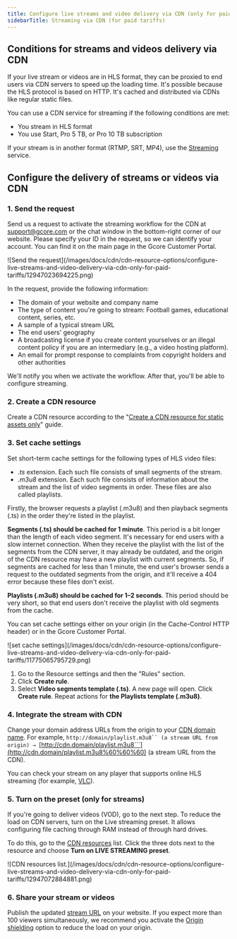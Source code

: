 ---
title: Configure live streams and video delivery via CDN (only for paid tariffs)
sidebarTitle: Streaming via CDN (for paid tariffs)
---

## Conditions for streams and videos delivery via CDN

If your live stream or videos are in HLS format, they can be proxied to end users via CDN servers to speed up the loading time. It's possible because the HLS protocol is based on HTTP. It's cached and distributed via CDNs like regular static files.

You can use a CDN service for streaming if the following conditions are met:

  * You stream in HLS format
  * You use Start, Pro 5 TB, or Pro 10 TB subscription



If your stream is in another format (RTMP, SRT, MP4), use the [Streaming](https://gcore.com/streaming-platform) service.

## Configure the delivery of streams or videos via CDN

### 1\. Send the request

Send us a request to activate the streaming workflow for the CDN at [support@gcore.com](mailto:support@gcore.com) or the chat window in the bottom-right corner of our website. Please specify your ID in the request, so we can identify your account. You can find it on the main page in the Gcore Customer Portal.


<Frame>![Send the request](/images/docs/cdn/cdn-resource-options/configure-live-streams-and-video-delivery-via-cdn-only-for-paid-tariffs/12947023694225.png)</Frame>



In the request, provide the following information:

  * The domain of your website and company name
  * The type of content you're going to stream: Football games, educational content, series, etc.
  * A sample of a typical stream URL
  * The end users' geography
  * A broadcasting license if you create content yourselves or an illegal content policy if you are an intermediary (e.g., a video hosting platform).
  * An email for prompt response to complaints from copyright holders and other authorities



We'll notify you when we activate the workflow. After that, you'll be able to configure streaming.

### 2\. Create a CDN resource

Create a CDN resource according to the "[Create a CDN resource for static assets only](/cdn/getting-started/create-a-cdn-resource/create-a-cdn-resource-for-only-static-files)" guide.

### 3\. Set cache settings

Set short-term cache settings for the following types of HLS video files:

  * _.ts_ extension. Each such file consists of small segments of the stream.
  * _.m3u8_ extension. Each such file consists of information about the stream and the list of video segments in order. These files are also called playlists.



Firstly, the browser requests a playlist (.m3u8) and then playback segments (.ts) in the order they're listed in the playlist.

**Segments (.ts) should be cached for 1 minute**. This period is a bit longer than the length of each video segment. It's necessary for end users with a slow internet connection. When they receive the playlist with the list of the segments from the CDN server, it may already be outdated, and the origin of the CDN resource may have a new playlist with current segments. So, if segments are cached for less than 1 minute, the end user's browser sends a request to the outdated segments from the origin, and it'll receive a 404 error because these files don't exist.

**Playlists (.m3u8) should be cached for 1–2 seconds**. This period should be very short, so that end users don't receive the playlist with old segments from the cache.

You can set cache settings either on your origin (in the Cache-Control HTTP header) or in the Gcore Customer Portal.


<Frame>![set cache settings](/images/docs/cdn/cdn-resource-options/configure-live-streams-and-video-delivery-via-cdn-only-for-paid-tariffs/11775065795729.png)</Frame>



  1. Go to the Resource settings and then the "Rules" section.
  2. Click **Create rule**.
  3. Select **Video segments template (.ts)**. A new page will open. Click **Create rule**. Repeat actions for **the Playlists template (.m3u8)**.



### 4\. Integrate the stream with CDN

Change your domain address URLs from the origin to your [CDN domain name](/cdn/cdn-resource-options/general/create-and-set-a-custom-domain-for-the-content-delivery-via-cdn). For example, `http://domain/playlist.m3u8`` (a stream URL from origin) → `[http://cdn.domain/playlist.m3u8```](http://cdn.domain/playlist.m3u8%60%60%60) (a stream URL from the CDN).

You can check your stream on any player that supports online HLS streaming (for example, [VLC](https://videolan.org)).

### 5\. Turn on the preset (only for streams)

If you're going to deliver videos (VOD), go to the next step. To reduce the load on CDN servers, turn on the Live streaming preset. It allows configuring file caching through RAM instead of through hard drives.

To do this, go to the [CDN resources](https://cdn.gcore.com/resources/list) list. Click the three dots next to the resource and choose **Turn on LIVE STREAMING preset**.


<Frame>![CDN resources list.](/images/docs/cdn/cdn-resource-options/configure-live-streams-and-video-delivery-via-cdn-only-for-paid-tariffs/12947072884881.png)</Frame>



### 6\. Share your stream or videos

Publish the updated [stream URL](/cdn/cdn-resource-options/configure-live-streams-and-video-delivery-via-cdn-only-for-paid-tariffs#4-integrate-the-stream-with-cdn) on your website. If you expect more than 100 viewers simultaneously, we recommend you activate the [Origin shielding](/cdn/cdn-resource-options/general/enable-and-configure-origin-shielding) option to reduce the load on your origin.
